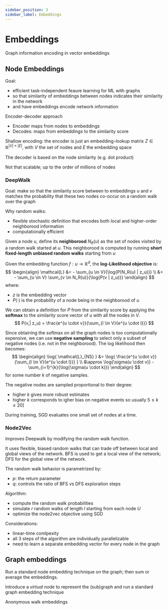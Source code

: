 ```yaml
---
sidebar_position: 3
sidebar_label: Embeddings
---
```


# Embeddings

Graph information encoding in vector embeddings

## Node Embeddings

Goal:
- efficient task-independent feaure learning for ML with graphs
- so that similarity of embeddings between nodes indicates their similarity in the network
- and have embeddings encode network information

Encoder-decoder approach
- Encoder maps from nodes to embeddings
- Decodes: maps from embeddings to the similarity score

Shallow encoding: the encoder is just an embedding-lookup matrix $Z \in \mathbb{R}^{|V| \times |E|}$, with $V$ the set of nodes and $E$ the embedding space

The decoder is based on the node similarity (e.g. dot product) 

Not that scalable; up to the order of millions of nodes

### DeepWalk

Goal: make so that the similarity score between to embeddings $u$ and $v$ matches the probability that these two nodes co-occur on a random walk over the graph

Why random walks:
- flexible stochastic definition that encodes both local and higher-order neighborood information
- computationally efficient 

Given a node $u$, define its **neighborood** $N_R(u)$ as the set of nodes visited by a random walk started at $u$. This neighborood is computed by running **short fixed-length unbiased random walks** starting from $u$

Given the embedding function $f: u \rightarrow \mathbb{R}^d$, the **log-Likelihood objective** is:
$$
\begin{align}
\mathcal{L} &= - \sum_{u \in V}{\log{P(N_R(u) | z_u)}}  \\
&= - \sum_{u \in V} \sum_{v \in N_R(u)}{\log{P(v | z_u)}}
\end{align}
$$
where:
- $z$ is the embedding vector
- $P(\cdot)$ is the probability of a node being in the neighborood of $u$

We can obtain a definition for $P$ from the similarity score by applying the **softmax** to the similarity score vector of $u$ with all the nodes in $V$.
$$
P(v,| z_u) = \frac{e^{u \cdot v}}{\sum_{l \in V}{e^{u \cdot l}}}
$$

Since obtaining the softmax on all the graph nodes is too computationally expensive, we can use **negative sampling** to select only a subset of negative nodes (i.e. not in the neighborood). The log likelihood then becomes:
$$
\begin{align}
\log{ \mathcal{L}_{NS} } 
&= \log{ \frac{e^{u \cdot v}}{\sum_{l \in V}{e^{u \cdot l}}} } \\
&\approx \log{\sigma(u \cdot v)} - \sum_{i=1}^{k}{\log{\sigma(u \cdot k)}}
\end{align}
$$
for some number $k$ of negative samples. 

The negative nodes are sampled proportional to their degree:
- higher $k$ gives more robust estimates
- higher $k$ corresponds to igher bias on negative events
so usually $5 \leq k \leq 20]$

During training, SGD evaluates one small set of nodes at a time.

### Node2Vec

Improves Deepwalk by modifying the random walk function. 

It uses flexible, biased random walks that can trade off between local and global views of the network. BFS is used to get a local view of the network; DFS for the global view of the network.

The random walk behavior is parametrized by:
- $p$: the return parameter
- $q$: controls the ratio of BFS vs DFS exploration steps

Algorithm:
- compute the random walk probabilities
- simulate $r$ random walks of length $l$ starting from each node $U$
- optimize the node2vec objective using SGD

Considerations:
- linear-time comlpexity
- all 3 steps of the algorithm are individually parallelizable
- need to learn a separate embedding vector for every node in the graph

## Graph embeddings

Run a standard node embedding technique on the graph; then sum or average the embeddings.

Introduce a *virtual node* to represent the (sub)graph and run a standard graph embedding technique

Anonymous walk embeddings